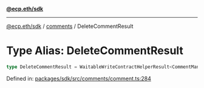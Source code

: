 [**@ecp.eth/sdk**](../../index.mdx)

***

[@ecp.eth/sdk](/sdk-reference/index.mdx) / [comments](/sdk-reference/comments/index.mdx) / DeleteCommentResult

# Type Alias: DeleteCommentResult

```ts
type DeleteCommentResult = WaitableWriteContractHelperResult<CommentManagerABIType, "CommentDeleted">;
```

Defined in: [packages/sdk/src/comments/comment.ts:284](https://github.com/ecp-eth/comments-monorepo/blob/main/packages/sdk/src/comments/comment.ts#L284)
